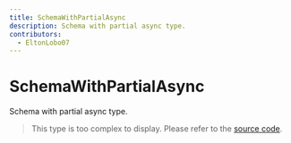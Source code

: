 ```yaml
---
title: SchemaWithPartialAsync
description: Schema with partial async type.
contributors:
  - EltonLobo07
---
```


# SchemaWithPartialAsync

Schema with partial async type.

> This type is too complex to display. Please refer to the [source code](https://github.com/fabian-hiller/valibot/blob/main/library/src/methods/partial/partialAsync.ts).
